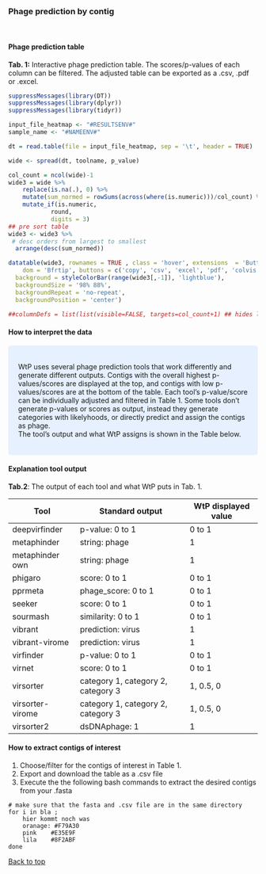 <br>

### Phage prediction by contig

<br>

#### **Phage prediction table**


**Tab. 1:** Interactive phage prediction table. The scores/p-values of each column can be filtered.
The adjusted table can be exported as a .csv, .pdf or .excel.

```r
suppressMessages(library(DT))
suppressMessages(library(dplyr))
suppressMessages(library(tidyr))

input_file_heatmap <- "#RESULTSENV#"
sample_name <- "#NAMEENV#"

dt = read.table(file = input_file_heatmap, sep = '\t', header = TRUE)

wide <- spread(dt, toolname, p_value)

col_count = ncol(wide)-1
wide3 = wide %>% 
    replace(is.na(.), 0) %>%
    mutate(sum_normed = rowSums(across(where(is.numeric)))/col_count) %>%   # norm sum of pvalue of tooles
    mutate_if(is.numeric,
            round,
            digits = 3)
## pre sort table
wide3 <- wide3 %>% 
 # desc orders from largest to smallest
  arrange(desc(sum_normed))

datatable(wide3, rownames = TRUE , class = 'hover', extensions  = 'Buttons', filter = "top", options = list(
    dom = 'Bfrtip', buttons = c('copy', 'csv', 'excel', 'pdf', 'colvis'))) %>% formatStyle(names(wide3),
  background = styleColorBar(range(wide3[,-1]), 'lightblue'),
  backgroundSize = '98% 88%',
  backgroundRepeat = 'no-repeat',
  backgroundPosition = 'center')

##columnDefs = list(list(visible=FALSE, targets=col_count+1) ## hides last column

```

#### **How to interpret the data**

<style>
div.blue { background-color:#e6f0ff; border-radius: 5px; padding: 20px;}
</style>
<div class = "blue">
WtP uses several phage prediction tools that work differently and generate different outputs. 
Contigs with the overall highest p-values/scores are displayed at the top, and contigs with low p-values/scores are at the bottom of the table.
Each tool's p-value/score can be individually adjusted and filtered in Table 1. 
Some tools don't generate p-values or scores as output, instead they generate categories with likelyhoods, or directly predict and assign the contigs as phage.  
The tool's output and what WtP assigns is shown in the Table below.    
</div>


#### **Explanation tool output**

**Tab.2**: The output of each tool and what WtP puts in Tab. 1.
  
Tool | Standard output | WtP displayed value | 
|-|-|-|
|deepvirfinder  |p-value: 0 to 1          | 0 to 1  |
|metaphinder    |string: phage          | 1     |
|metaphinder own| string: phage         | 1     |
|phigaro        | score: 0 to 1           | 0 to 1  |
|pprmeta        |phage_score: 0 to 1      | 0 to 1  |
|seeker         |score: 0 to 1            | 0 to 1  |
|sourmash       |similarity: 0 to 1       | 0 to 1  |
|vibrant        |prediction: virus      | 1     |
|vibrant-virome |prediction: virus      | 1     |
|virfinder      |p-value: 0 to 1         | 0 to 1  |
|virnet         |score: 0 to 1           | 0 to 1  |
|virsorter      |category 1, category 2, category 3| 1, 0.5, 0  |
|virsorter-virome|category 1, category 2, category 3| 1, 0.5, 0  |
|virsorter2     |dsDNAphage: 1          | 1     |



#### **How to extract contigs of interest**

1. Choose/filter for the contigs of interest in Table 1.
2. Export and download the table as a .csv file   
3. Execute the the following bash commands to extract the desired contigs from your .fasta  
```shell 
# make sure that the fasta and .csv file are in the same directory
for i in bla ;
    hier kommt noch was
    oranage: #F79A30
    pink    #E35E9F
    lila    #8F2ABF
done 
```

<a href="#top">Back to top</a>